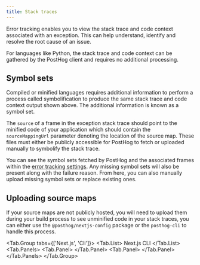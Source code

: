 ```yaml
---
title: Stack traces
---
```



Error tracking enables you to view the stack trace and code context associated with an exception. This can help understand, identify and resolve the root cause of an issue.

For languages like Python, the stack trace and code context can be gathered by the PostHog client and requires no additional processing.

<ProductScreenshot
    imageLight="https://res.cloudinary.com/dmukukwp6/image/upload/Screenshot_2025_01_30_at_09_48_09_63dd3c5241.png"
    imageDark="https://res.cloudinary.com/dmukukwp6/image/upload/Screenshot_2025_01_30_at_09_48_39_1030eea240.png"
    alt="Stack traces example"
    classes="rounded"
/>

## Symbol sets

Compiled or minified languages requires additional information to perform a process called symbolification to produce the same stack trace and code context output shown above. The additional information is known as a symbol set.

The `source` of a frame in the exception stack trace should point to the minified code of your application which should contain the `sourceMappingUrl` parameter denoting the location of the source map. These files must either be publicly accessible for PostHog to fetch or uploaded manually to symbolify the stack trace.

You can see the symbol sets fetched by PostHog and the associated frames within the [error tracking settings](https://us.posthog.com/settings/project-error-tracking#error-tracking-symbol-sets). Any missing symbol sets will also be present along with the failure reason. From here, you can also manually upload missing symbol sets or replace existing ones.

<ProductScreenshot
    imageLight="https://res.cloudinary.com/dmukukwp6/image/upload/Screenshot_2025_01_29_at_21_24_09_7b244773eb.png"
    imageDark="https://res.cloudinary.com/dmukukwp6/image/upload/Screenshot_2025_01_29_at_21_24_27_d8ab1b154b.png"
    alt="Symbol set examples"
    classes="rounded"
/>


## Uploading source maps

If your source maps are not publicly hosted, you will need to upload them during your build process to see unminified code in your stack traces, you can either use the `@posthog/nextjs-config` package or the `posthog-cli` to handle this process.

<!-- prettier-ignore -->
<Tab.Group tabs={['Next.js', 'Cli']}>
    <Tab.List>
      <Tab>Next.js</Tab>
      <Tab>CLI</Tab>
    </Tab.List>
    <Tab.Panels>
        <Tab.Panel>
          <NextJsSourcemaps />
        </Tab.Panel>
        <Tab.Panel>
          <UploadSourceMaps />
        </Tab.Panel>
    </Tab.Panels>
</Tab.Group>
